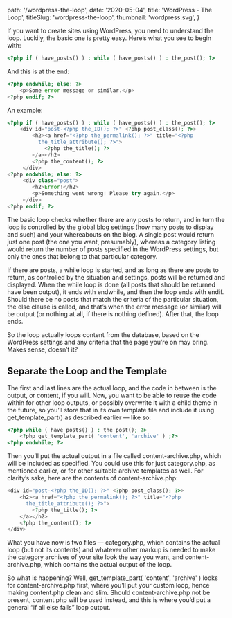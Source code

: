 
  path: '/wordpress-the-loop',
  date: '2020-05-04',
  title: 'WordPress - The Loop',
  titleSlug: 'wordpress-the-loop',
  thumbnail: 'wordpress.svg',
}

If you want to create sites using WordPress, you need to understand the loop. Luckily, the basic one is pretty easy. Here’s what you see to begin with:

```php
<?php if ( have_posts() ) : while ( have_posts() ) : the_post(); ?>
```

And this is at the end:

```php
<?php endwhile; else: ?>
    <p>Some error message or similar.</p>
<?php endif; ?>
```

An example:

```php
<?php if ( have_posts() ) : while ( have_posts() ) : the_post(); ?>
    <div id="post-<?php the_ID(); ?>" <?php post_class(); ?>>
        <h2><a href="<?php the_permalink(); ?>" title="<?php
          the_title_attribute(); ?>">
            <?php the_title(); ?>
        </a></h2>
        <?php the_content(); ?>
     </div>
<?php endwhile; else: ?>
     <div class="post">
        <h2>Error!</h2>
        <p>Something went wrong! Please try again.</p>
     </div>
<?php endif; ?>
```

The basic loop checks whether there are any posts to return, and in turn the loop is controlled by the global blog settings (how many posts to display and such) and your whereabouts on the blog. A single post would return just one post (the one you want, presumably), whereas a category listing would return the number of posts specified in the WordPress settings, but only the ones that belong to that particular category.

If there are posts, a while loop is started, and as long as there are posts to return, as controlled by the situation and settings, posts will be returned and displayed. When the while loop is done (all posts that should be returned have been output), it ends with endwhile, and then the loop ends with endif.
Should there be no posts that match the criteria of the particular situation, the else clause is called, and that’s when the error message (or similar) will be output (or nothing at all, if there is nothing defined). After that, the loop ends.

So the loop actually loops content from the database, based on the WordPress settings and any criteria that the page you’re on may bring. Makes sense, doesn’t it?

## Separate the Loop and the Template

The first and last lines are the actual loop, and the code in between is the output, or content, if you will. Now, you want to be able to reuse the code within for other loop outputs, or possibly overwrite it with a child theme in the future, so you’ll store that in its own template file and include it using get_template_part() as described earlier — like so:

```php
<?php while ( have_posts() ) : the_post(); ?>
    <?php get_template_part( 'content', 'archive' ) ;?>
<?php endwhile; ?>
```

Then you’ll put the actual output in a file called content-archive.php, which will be included as specified. You could use this for just category.php, as mentioned earlier, or for other suitable archive templates as well. For clarity’s sake, here are the contents of content-archive.php:

```php
<div id="post-<?php the_ID(); ?>" <?php post_class(); ?>>
    <h2><a href="<?php the_permalink(); ?>" title="<?php
      the_title_attribute(); ?>">
        <?php the_title(); ?>
    </a></h2>
    <?php the_content(); ?>
</div>
```

What you have now is two files — category.php, which contains the actual loop (but not its contents) and whatever other markup is needed to make the category archives of your site look the way you want, and content-archive.php, which contains the actual output of the loop.

So what is happening? Well, get_template_part( 'content', 'archive' ) looks for content-archive.php first, where you’ll put your custom loop, hence making content.php clean and slim. Should content-archive.php not be present, content.php will be used instead, and this is where you’d put a general “if all else fails” loop output.

